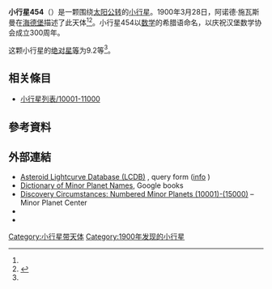 {{Infobox planet
 | minorplanet     = yes
 | name            = 454 Mathesis
 | background      = #D6D6D6
 | image = 
 | image_size      = 
 | caption         =
 | discovery_ref   =  <ref name="MPC-object" />
 | discoverer      = [[阿诺德·施瓦斯曼|阿诺德·施瓦斯曼]]
 | discovery_site  = [[海德堡|海德堡]]
 | discovered      = 1900年3月28日
 | mpc_name        = 454 Mathesis
 | alt_names       = 454 Mathesis
 | pronounced      = 
 | named_after     = <ref name="MPC-object" />
 | mp_category     = [[主帶小行星|主帶小行星]] <ref name="MPC-object" /><ref name="jpldata" />
 | orbit_ref       = <ref name="a">[http://ssd.jpl.nasa.gov/sbdb.cgi?sstr=454 454] {{Wayback|url=http://ssd.jpl.nasa.gov/sbdb.cgi?sstr=454 |date=20170128054908 }}，小行星數據庫瀏覽器（JPL Small-Body Database Browser）－[[美国国家航空航天局|美国国家航空航天局]]喷气推进实验室</ref>
 | epoch           = 2018-03-23.0（[[儒略日|JD]] 2458200.5）
 | uncertainty     = 0
 | observation_arc = 
 | aphelion = {{convert|2.916|AU|km|3|abbr=on|lk=out}}
 | perihelion      = {{convert|2.3409813|AU|km|3|abbr=on}}
 | semimajor       = 2.6285046
 | eccentricity    = 0.1093866
 | period          = 4.26[[儒略年|yr]]
 | mean_anomaly    = 236.66998[[度|°]]
 | mean_motion     = {{Deg2DMS|0.23128140|sup=ms}} / day
 | inclination     = 6.29191
 | asc_node        = 32.29721°
 | arg_peri        = 177.52355
 | mean_diameter   = 
 | rotation        = 
 | albedo          =
 | spectral_type   =
 | abs_magnitude   = 9.2<ref name="jpldata" />
}}
'''小行星454'''（{{lang-en|454 Mathesis}}）是一颗围绕[[太阳|太阳]][[公转|公转]]的[[小行星|小行星]]。1900年3月28日，阿诺德·施瓦斯曼在[[海德堡|海德堡]]描述了此天体<ref name="a" /><ref>{{cite news|title=小行星列表|url=http://cfa-www.harvard.edu/iau/lists/NumberedMPs.txt|accessdate=2018-10-19|newspaper=哈佛大学|archive-date=2008-05-17|archive-url=https://web.archive.org/web/20080517010638/http://cfa-www.harvard.edu/iau/lists/NumberedMPs.txt|dead-url=no}}</ref>。小行星454以[[数学|数学]]的希腊语命名，以庆祝汉堡数学协会成立300周年。

这颗小行星的[[绝对星等|绝对星等]]为9.2等<ref name="a" />。

== 相关條目 ==
*[[小行星列表/10001-11000|小行星列表/10001-11000]]

== 參考資料 ==
{{reflist|refs=

<ref name="jpldata">{{cite web
 |type         = 2018-01-26 last obs.
 |title        = JPL Small-Body Database Browser:454 Mathesis-454 Mathesis
 |url          = https://ssd.jpl.nasa.gov/sbdb.cgi?sstr=454
 |publisher    = [[Jet_Propulsion_Laboratory|Jet Propulsion Laboratory]]
 |accessdate   = 28 March 2018
 |archive-date = 2020-09-16
 |archive-url  = https://web.archive.org/web/20200916103639/https://ssd.jpl.nasa.gov/sbdb.cgi?sstr=454
 |dead-url     = no
}}</ref>

<ref name="MPC-object">{{cite web
  |title      = 454 Mathesis
  |work      = Minor Planet Center
  |url      = https://www.minorplanetcenter.net/db_search/show_object?object_id=454
  |accessdate      = 28 March 2018
  |archive-date      = 2016-03-04
  |archive-url      = https://web.archive.org/web/20160304123111/http://minorplanetcenter.net/db_search/show_object?object_id=454
  |dead-url      = no
  }}</ref>

}}

==  外部連結 ==
* [http://www.minorplanet.info/PHP/lcdbsummaryquery.php Asteroid Lightcurve Database (LCDB)] {{Wayback|url=http://www.minorplanet.info/PHP/lcdbsummaryquery.php |date=20171210173955 }}, query form ([http://www.minorplanet.info/lightcurvedatabase.html info] {{Wayback|url=http://www.minorplanet.info/lightcurvedatabase.html |date=20171216050541 }})
* [https://books.google.com/books?id=aeAg1X7afOoC&pg Dictionary of Minor Planet Names], Google books
* [http://www.minorplanetcenter.net/iau/lists/NumberedMPs010001.html Discovery Circumstances: Numbered Minor Planets (10001)-(15000)] {{Wayback|url=http://www.minorplanetcenter.net/iau/lists/NumberedMPs010001.html |date=20180612162317 }} – Minor Planet Center
* {{AstDys|454}}
* {{JPL small body}}

{{Minor Planet Number|[[小行星453|小行星453]]|[[小行星455|小行星455]]}}
{{小天体}}

[[Category:小行星带天体|Category:小行星带天体]]
[[Category:1900年发现的小行星|Category:1900年发现的小行星]]